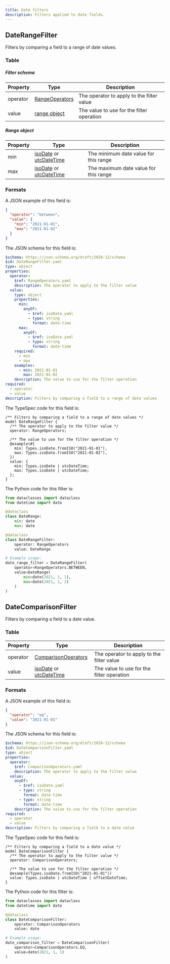 ```yaml
---
title: Date filters
description: Filters applied to date fields.
---
```



## DateRangeFilter

Filters by comparing a field to a range of date values.

### Table

##### Filter schema

| Property | Type                                                    | Description                               |
| -------- | ------------------------------------------------------- | ----------------------------------------- |
| operator | [RangeOperators](/protocol/filters/base#rangeoperators) | The operator to apply to the filter value |
| value    | [range object](#range-object)                           | The value to use for the filter operation |

##### Range object

| Property | Type                                                                                       | Description                           |
| -------- | ------------------------------------------------------------------------------------------ | ------------------------------------- |
| min      | [isoDate](/protocol/types/date#isodate) or [utcDateTime](/protocol/types/date#utcdatetime) | The minimum date value for this range |
| max      | [isoDate](/protocol/types/date#isodate) or [utcDateTime](/protocol/types/date#utcdatetime) | The maximum date value for this range |

### Formats

<Tabs>
  <TabItem label="Example">

A JSON example of this field is:

```json
{
  "operator": "between",
  "value": {
    "min": "2021-01-01",
    "max": "2021-01-02"
  }
}
```

  </TabItem>

  <TabItem label="JSON Schema">

The JSON schema for this field is:

```yaml
$schema: https://json-schema.org/draft/2020-12/schema
$id: DateRangeFilter.yaml
type: object
properties:
  operator:
    $ref: RangeOperators.yaml
    description: The operator to apply to the filter value
  value:
    type: object
    properties:
      min:
        anyOf:
          - $ref: isoDate.yaml
          - type: string
            format: date-time
      max:
        anyOf:
          - $ref: isoDate.yaml
          - type: string
            format: date-time
    required:
      - min
      - max
    examples:
      - min: 2021-01-01
        max: 2021-01-02
    description: The value to use for the filter operation
required:
  - operator
  - value
description: Filters by comparing a field to a range of date values
```

  </TabItem>

  <TabItem label="TypeSpec">

The TypeSpec code for this field is:

```typespec
/** Filters by comparing a field to a range of date values */
model DateRangeFilter {
  /** The operator to apply to the filter value */
  operator: RangeOperators;

  /** The value to use for the filter operation */
  @example(#{
    min: Types.isoDate.fromISO("2021-01-01"),
    max: Types.isoDate.fromISO("2021-01-02"),
  })
  value: {
    min: Types.isoDate | utcDateTime;
    max: Types.isoDate | utcDateTime;
  };
}
```

  </TabItem>

  <TabItem label="Python">

The Python code for this filter is:

```python
from dataclasses import dataclass
from datetime import date

@dataclass
class DateRange:
    min: date
    max: date

@dataclass
class DateRangeFilter:
    operator: RangeOperators
    value: DateRange

# Example usage:
date_range_filter = DateRangeFilter(
    operator=RangeOperators.BETWEEN,
    value=DateRange(
        min=date(2021, 1, 1),
        max=date(2021, 1, 2)
    )
)
```

  </TabItem>
</Tabs>

## DateComparisonFilter

Filters by comparing a field to a date value.

### Table

| Property | Type                                                                                       | Description                               |
| -------- | ------------------------------------------------------------------------------------------ | ----------------------------------------- |
| operator | [ComparisonOperators](/protocol/filters/base#comparisonoperators)                          | The operator to apply to the filter value |
| value    | [isoDate](/protocol/types/date#isodate) or [utcDateTime](/protocol/types/date#utcdatetime) | The value to use for the filter operation |

### Formats

<Tabs>
  <TabItem label="Example">

A JSON example of this field is:

```json
{
  "operator": "eq",
  "value": "2021-01-01"
}
```

  </TabItem>

  <TabItem label="JSON Schema">

The JSON schema for this field is:

```yaml
$schema: https://json-schema.org/draft/2020-12/schema
$id: DateComparisonFilter.yaml
type: object
properties:
  operator:
    $ref: ComparisonOperators.yaml
    description: The operator to apply to the filter value
  value:
    anyOf:
      - $ref: isoDate.yaml
      - type: string
        format: date-time
      - type: string
        format: date-time
    description: The value to use for the filter operation
required:
  - operator
  - value
description: Filters by comparing a field to a date value
```

  </TabItem>

  <TabItem label="TypeSpec">

The TypeSpec code for this field is:

```typespec
/** Filters by comparing a field to a date value */
model DateComparisonFilter {
  /** The operator to apply to the filter value */
  operator: ComparisonOperators;

  /** The value to use for the filter operation */
  @example(Types.isoDate.fromISO("2021-01-01"))
  value: Types.isoDate | utcDateTime | offsetDateTime;
}
```

  </TabItem>

  <TabItem label="Python">

The Python code for this filter is:

```python
from dataclasses import dataclass
from datetime import date

@dataclass
class DateComparisonFilter:
    operator: ComparisonOperators
    value: date

# Example usage:
date_comparison_filter = DateComparisonFilter(
    operator=ComparisonOperators.EQ,
    value=date(2021, 1, 1)
)
```

  </TabItem>
</Tabs>
